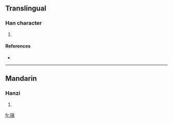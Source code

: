 ==Translingual==

===Han character===
{{Han char|rn=96|rad=玉|as=08|sn=12|four=|canj=一土木人人 (MGDOO)}}

# {{defn|Han|sort=玉08}}

====References====
* {{Han ref|kx=0734.120|dkj=21050|dj=1146.170|hdz=21120.110|uh=741C|ud=29724}}

----

==Mandarin==

===Hanzi===
{{cmn-hanzi|pin=[[lái]] ([[lai2]])|wg=lai<sup>2</sup>}}

# {{defn|Mandarin|sort=玉08}}

[[fr:琜]]